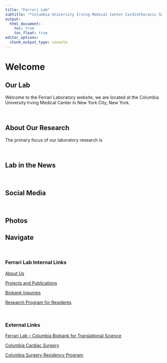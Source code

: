 ```yaml
---
title: "Ferrari Lab"
subtitle: "*Columbia University Irving Medical Center Cardiothoracic Surgery Research Program*"
output: 
  html_document:
    toc: true
    toc_float: true
editor_options: 
  chunk_output_type: console
---
```



# Welcome

## Our Lab

Welcome to the Ferrari Laboratory website, we are located at the Columbia University Irving Medical Center in New York City, New York.

\


## About Our Research

The primary focus of our laboratory research is 

\


## Lab in the News

\

## Social Media

\



## Photos 


##  Navigate

\


### Ferrari Lab Internal Links

[About Us](about.html)\

[Projects and Publications](projects.html)\

[Biobank Inquiries](biobank.html)\

[Research Program for Residents](program.html)\


\

### External Links

[Ferrari Lab – Columbia Biobank for Translational Science](https://columbiasurgery.org/research/ferrari-lab)\

[Columbia Cardiac Surgery](https://columbiasurgery.org/heart)\

[Columbia Surgery Residency Program](https://columbiasurgery.org/general-surgery-residency)

\


